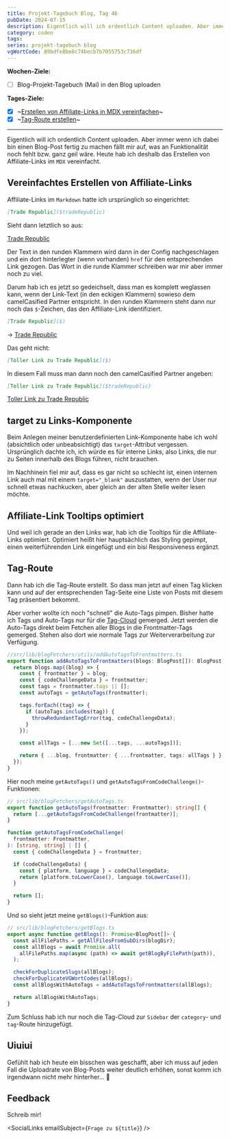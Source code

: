 ```yaml
---
title: Projekt-Tagebuch Blog, Tag 46
pubDate: 2024-07-15
description: Eigentlich will ich ordentlich Content uploaden. Aber immer wenn ich dabei bin einen Blog-Post fertig zu machen fällt mir auf, was an Funktionalität noch fehlt bzw. ganz geil wäre. Heute hab ich deshalb das Erstellen von Affiliate-Links im MDX vereinfacht.
category: coden
tags:
series: projekt-tagebuch blog
vgWortCode: 89bdfe8be8c74becb7b7055753c736df
---
```


<DateFormatter date={pubDate} weekday />

**Wochen-Ziele:**

- [ ] Blog-Projekt-Tagebuch (Mai) in den Blog uploaden

**Tages-Ziele:**

- [x] ~[Erstellen von Affiliate-Links in MDX vereinfachen](#vereinfachtes-erstellen-von-affiliate-links)~
- [x] ~[Tag-Route erstellen](#tag-route)~

---

Eigentlich will ich ordentlich Content uploaden. Aber immer wenn ich dabei bin einen Blog-Post fertig zu machen fällt mir auf, was an Funktionalität noch fehlt bzw. ganz geil wäre. Heute hab ich deshalb das Erstellen von Affiliate-Links im `MDX` vereinfacht.

## Vereinfachtes Erstellen von Affiliate-Links

Affiliate-Links im `Markdown` hatte ich ursprünglich so eingerichtet:

```md
[Trade Republic]($tradeRepublic)
```

Sieht dann letztlich so aus:

[Trade Republic]($tradeRepublic)

Der Text in den runden Klammern wird dann in der Config nachgeschlagen und ein dort hinterlegter (wenn vorhanden) `href` für den entsprechenden Link gezogen. Das Wort in die runde Klammer schreiben war mir aber immer noch zu viel.

Darum hab ich es jetzt so gedeichselt, dass man es komplett weglassen kann, wenn der Link-Text (in den eckigen Klammern) sowieso dem camelCasified Partner entspricht. In den runden Klammern steht dann nur noch das `$`-Zeichen, das den Affiliate-Link identifiziert.

```md
[Trade Republic]($)
```

→ [Trade Republic]($)

Das geht nicht:

```md
[Toller Link zu Trade Republic]($)
```

In diesem Fall muss man dann noch den camelCasified Partner angeben:

```md
[Toller Link zu Trade Republic]($tradeRepublic)
```

[Toller Link zu Trade Republic]($tradeRepublic)

## target zu Links-Komponente

Beim Anlegen meiner benutzerdefinierten Link-Komponente habe ich wohl (absichtlich oder unbeabsichtigt) das `target`-Attribut vergessen. Ursprünglich dachte ich, ich würde es für interne Links, also Links, die nur zu Seiten innerhalb des Blogs führen, nicht brauchen.

Im Nachhinein fiel mir auf, dass es gar nicht so schlecht ist, einen internen Link auch mal mit einem `target="_blank"` auszustatten, wenn der User nur schnell etwas nachkucken, aber gleich an der alten Stelle weiter lesen möchte.

## Affiliate-Link Tooltips optimiert

Und weil ich gerade an den Links war, hab ich die Tooltips für die Affiliate-Links optimiert. Optimiert heißt hier hauptsächlich das Styling gepimpt, einen weiterführenden Link eingefügt und ein bisi Responsiveness ergänzt.

## Tag-Route

Dann hab ich die Tag-Route erstellt. So dass man jetzt auf einen Tag klicken kann und auf der entsprechenden Tag-Seite eine Liste von Posts mit diesem Tag präsentiert bekommt.

Aber vorher wollte ich noch "schnell" die Auto-Tags pimpen. Bisher hatte ich Tags und Auto-Tags nur für die [Tag-Cloud](/blog/projekt-tagebuch-blog-tag-45#tag-cloud) gemerged. Jetzt werden die Auto-Tags direkt beim Fetchen aller Blogs in die Frontmatter-Tags gemerged. Stehen also dort wie normale Tags zur Weiterverarbeitung zur Verfügung.

```ts
//src/lib/blogFetchers/utils/addAutoTagsToFrontmatters.ts
export function addAutoTagsToFrontmatters(blogs: BlogPost[]): BlogPost[] {
  return blogs.map((blog) => {
    const { frontmatter } = blog;
    const { codeChallengeData } = frontmatter;
    const tags = frontmatter.tags || [];
    const autoTags = getAutoTags(frontmatter);

    tags.forEach((tag) => {
      if (autoTags.includes(tag)) {
        throwRedundantTagError(tag, codeChallengeData);
      }
    });

    const allTags = [...new Set([...tags, ...autoTags])];

    return { ...blog, frontmatter: { ...frontmatter, tags: allTags } };
  });
}
```

Hier noch meine `getAutoTags()` und `getAutoTagsFromCodeChallenge()`-Funktionen:

```ts
// src/lib/blogFetchers/getAutoTags.ts
export function getAutoTags(frontmatter: Frontmatter): string[] {
  return [...getAutoTagsFromCodeChallenge(frontmatter)];
}

function getAutoTagsFromCodeChallenge(
  frontmatter: Frontmatter,
): [string, string] | [] {
  const { codeChallengeData } = frontmatter;

  if (codeChallengeData) {
    const { platform, language } = codeChallengeData;
    return [platform.toLowerCase(), language.toLowerCase()];
  }

  return [];
}
```

Und so sieht jetzt meine `getBlogs()`-Funktion aus:

```ts
// src/lib/blogFetchers/getBlogs.ts
export async function getBlogs(): Promise<BlogPost[]> {
  const allFilePaths = getAllFilesFromSubDirs(blogDir);
  const allBlogs = await Promise.all(
    allFilePaths.map(async (path) => await getBlogByFilePath(path)),
  );

  checkForDuplicateSlugs(allBlogs);
  checkForDuplicateVGWortCodes(allBlogs);
  const allBlogsWithAutoTags = addAutoTagsToFrontmatters(allBlogs);

  return allBlogsWithAutoTags;
}
```

Zum Schluss hab ich nur noch die Tag-Cloud zur `Sidebar` der `category`- und `tag`-Route hinzugefügt.

## Uiuiui

Gefühlt hab ich heute ein bisschen was geschafft, aber ich muss auf jeden Fall die Uploadrate von Blog-Posts weiter deutlich erhöhen, sonst komm ich irgendwann nicht mehr hinterher... 🫢

## Feedback

<Accordion>
Schreib mir!

<SocialLinks emailSubject={`Frage zu ${title}`} />

</Accordion>
